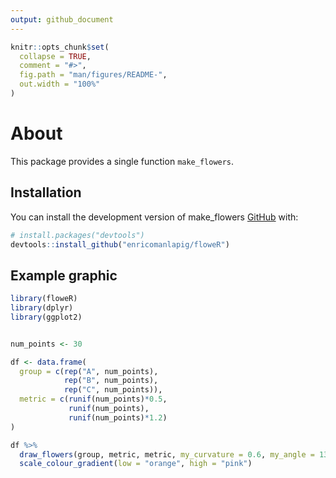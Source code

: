 ```yaml
---
output: github_document
---
```



```r
knitr::opts_chunk$set(
  collapse = TRUE,
  comment = "#>",
  fig.path = "man/figures/README-",
  out.width = "100%"
)
```

# About

This package provides a single function `make_flowers`.

## Installation

You can install the development version of make_flowers [GitHub](https://github.com/) with:

``` r
# install.packages("devtools")
devtools::install_github("enricomanlapig/floweR")
```


## Example graphic


```r
library(floweR)
library(dplyr)
library(ggplot2)


num_points <- 30

df <- data.frame(
  group = c(rep("A", num_points),
            rep("B", num_points),
            rep("C", num_points)),
  metric = c(runif(num_points)*0.5,
             runif(num_points),
             runif(num_points)*1.2)
)

df %>%
  draw_flowers(group, metric, metric, my_curvature = 0.6, my_angle = 130) +
  scale_colour_gradient(low = "orange", high = "pink")
```



